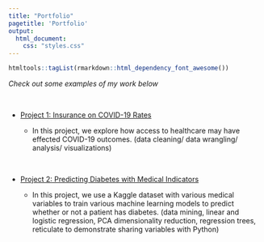 ```yaml
---
title: "Portfolio"
pagetitle: 'Portfolio'
output: 
  html_document: 
    css: "styles.css"
---
```


```r
htmltools::tagList(rmarkdown::html_dependency_font_awesome())
```


*Check out some examples of my work below*

<br>

- <i class="fa fa-chart-line"> </i> [Project 1: Insurance on COVID-19 Rates](https://www.github.com)

    - In this project, we explore how access to healthcare may have effected COVID-19 outcomes. (data cleaning/ data wrangling/ analysis/ visualizations)

<br>

- <i class="fa fa-chart-pie"> </i> [Project 2: Predicting Diabetes with Medical Indicators](https://www.google.com)

    - In this project, we use a Kaggle dataset with various medical variables to train various machine learning models to predict whether or not a patient has diabetes. (data mining, linear and logistic regression, PCA dimensionality reduction, regression trees, reticulate to demonstrate sharing variables with Python)
